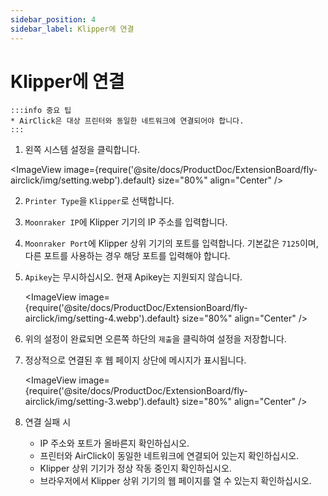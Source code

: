 ```yaml
---
sidebar_position: 4
sidebar_label: Klipper에 연결
---
```


# Klipper에 연결

    :::info 중요 팁
    * AirClick은 대상 프린터와 동일한 네트워크에 연결되어야 합니다.
    :::

1. 왼쪽 시스템 설정을 클릭합니다.
    
<ImageView image={require('@site/docs/ProductDoc/ExtensionBoard/fly-airclick/img/setting.webp').default} size="80%" align="Center" />

2. `Printer Type`을 `Klipper`로 선택합니다.
3. `Moonraker IP`에 Klipper 기기의 IP 주소를 입력합니다.
4. `Moonraker Port`에 Klipper 상위 기기의 포트를 입력합니다. 기본값은 `7125`이며, 다른 포트를 사용하는 경우 해당 포트를 입력해야 합니다.
5. `Apikey`는 무시하십시오. 현재 Apikey는 지원되지 않습니다.

    <ImageView image={require('@site/docs/ProductDoc/ExtensionBoard/fly-airclick/img/setting-4.webp').default} size="80%" align="Center" />

6. 위의 설정이 완료되면 오른쪽 하단의 `제출`을 클릭하여 설정을 저장합니다.
7. 정상적으로 연결된 후 웹 페이지 상단에 메시지가 표시됩니다.

     <ImageView image={require('@site/docs/ProductDoc/ExtensionBoard/fly-airclick/img/setting-3.webp').default} size="80%" align="Center" />

8. 연결 실패 시
    - IP 주소와 포트가 올바른지 확인하십시오.
    - 프린터와 AirClick이 동일한 네트워크에 연결되어 있는지 확인하십시오.
    - Klipper 상위 기기가 정상 작동 중인지 확인하십시오.
    - 브라우저에서 Klipper 상위 기기의 웹 페이지를 열 수 있는지 확인하십시오.